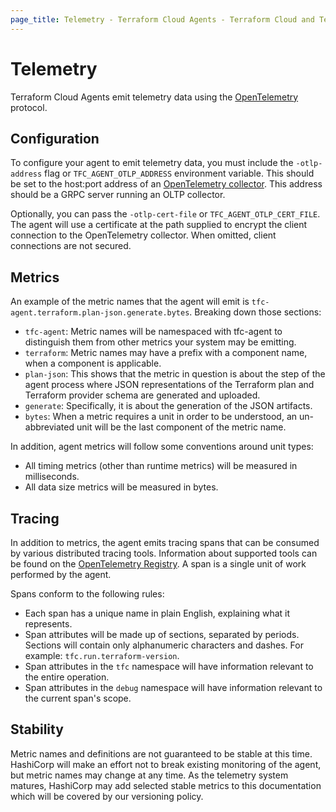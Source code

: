 ```yaml
---
page_title: Telemetry - Terraform Cloud Agents - Terraform Cloud and Terraform Enterprise
---
```


# Telemetry

Terraform Cloud Agents emit telemetry data using the [OpenTelemetry](https://opentelemetry.io/) protocol.

## Configuration

To configure your agent to emit telemetry data, you must include the `-otlp-address` flag or `TFC_AGENT_OTLP_ADDRESS` environment variable. This should be set to the host:port address of an [OpenTelemetry collector](https://opentelemetry.io/docs/concepts/data-collection/). This address should be a GRPC server running an OLTP collector.

Optionally, you can pass the `-otlp-cert-file` or `TFC_AGENT_OTLP_CERT_FILE`. The agent will use a certificate at the path supplied to encrypt the client connection to the OpenTelemetry collector. When omitted, client connections are not secured.

## Metrics

An example of the metric names that the agent will emit is `tfc-agent.terraform.plan-json.generate.bytes`. Breaking down those sections:

* `tfc-agent`: Metric names will be namespaced with tfc-agent to distinguish them from other metrics your system may be emitting.
* `terraform`: Metric names may have a prefix with a component name, when a component is applicable.
* `plan-json`: This shows that the metric in question is about the step of the agent process where JSON representations of the Terraform plan and Terraform provider schema are generated and uploaded.
* `generate`: Specifically, it is about the generation of the JSON artifacts.
* `bytes`: When a metric requires a unit in order to be understood, an un-abbreviated unit will be the last component of the metric name.

In addition, agent metrics will follow some conventions around unit types:

* All timing metrics (other than runtime metrics) will be measured in milliseconds.
* All data size metrics will be measured in bytes.

## Tracing

In addition to metrics, the agent emits tracing spans that can be consumed by various distributed tracing tools. Information about supported tools can be found on the [OpenTelemetry Registry](https://opentelemetry.io/registry/). A span is a single unit of work performed by the agent.

Spans conform to the following rules:

* Each span has a unique name in plain English, explaining what it represents.
* Span attributes will be made up of sections, separated by periods. Sections will contain only alphanumeric characters and dashes. For example: `tfc.run.terraform-version`.
* Span attributes in the `tfc` namespace will have information relevant to the entire operation.
* Span attributes in the `debug` namespace will have information relevant to the current span's scope.

## Stability

Metric names and definitions are not guaranteed to be stable at this time. HashiCorp will make an effort not to break existing monitoring of the agent, but metric names may change at any time. As the telemetry system matures, HashiCorp may add selected stable metrics to this documentation which will be covered by our versioning policy.
